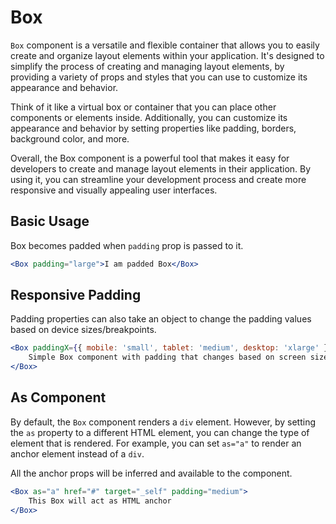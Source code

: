 
<Meta title="UI/Layout/Box/Docs" />

# Box

`Box` component is a versatile and flexible container that allows you to easily create and organize layout elements within your application.
It's designed to simplify the process of creating and managing layout elements, by providing a variety of props and styles that you can use to customize its appearance and behavior.

Think of it like a virtual box or container that you can place other components or elements inside.
Additionally, you can customize its appearance and behavior by setting properties like padding, borders, background color, and more.

Overall, the Box component is a powerful tool that makes it easy for developers to create and manage layout elements in their application.
By using it, you can streamline your development process and create more responsive and visually appealing user interfaces.

## Basic Usage

Box becomes padded when `padding` prop is passed to it.

```jsx
<Box padding="large">I am padded Box</Box>
```

## Responsive Padding

Padding properties can also take an object to change the padding values based on device sizes/breakpoints.

```jsx
<Box paddingX={{ mobile: 'small', tablet: 'medium', desktop: 'xlarge' }}>
	Simple Box component with padding that changes based on screen size
</Box>
```

## As Component

By default, the `Box` component renders a `div` element.
However, by setting the `as` property to a different HTML element, you can change the type of element that is rendered.
For example, you can set `as="a"` to render an anchor element instead of a `div`.

All the anchor props will be inferred and available to the component.

```jsx
<Box as="a" href="#" target="_self" padding="medium">
	This Box will act as HTML anchor
</Box>
```
